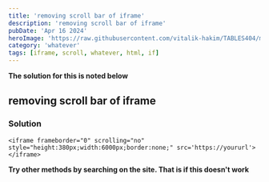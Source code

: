 ```yaml
---
title: 'removing scroll bar of iframe'
description: 'removing scroll bar of iframe'
pubDate: 'Apr 16 2024'
heroImage: 'https://raw.githubusercontent.com/vitalik-hakim/TABLES404/main/error_b/misc.png'
category: 'whatever'
tags: [iframe, scroll, whatever, html, if]
---
```


**The solution for this is noted below**

## removing scroll bar of iframe

### Solution

```whatever
<iframe frameborder="0" scrolling="no" style="height:380px;width:6000px;border:none;" src='https://yoururl'></iframe>
```

**Try other methods by searching on the site. That is if this doesn't work**
